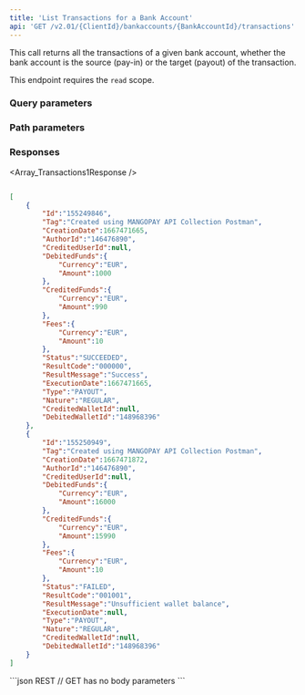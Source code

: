 ```yaml
---
title: 'List Transactions for a Bank Account'  
api: 'GET /v2.01/{ClientId}/bankaccounts/{BankAccountId}/transactions'  
---
```




This call returns all the transactions of a given bank account, whether the bank account is the source (pay-in) or the target (payout) of the transaction.  

This endpoint requires the `read` scope.

### Query parameters  

<Status />  

<ResultCode />  

<BeforeDate1 />  

<AfterDate1 />  

<Type />  

<Nature />  

### Path parameters  

<BankAccountId />  

### Responses  

<AccordionGroup><Accordion title="200 - Payouts-only example">  

<Array_Transactions1Response /></Accordion></AccordionGroup>  

<ResponseExample>  

```json 200 - Payouts-only example  

[
    {
        "Id":"155249846",
        "Tag":"Created using MANGOPAY API Collection Postman",
        "CreationDate":1667471665,
        "AuthorId":"146476890",
        "CreditedUserId":null,
        "DebitedFunds":{
            "Currency":"EUR",
            "Amount":1000
        },
        "CreditedFunds":{
            "Currency":"EUR",
            "Amount":990
        },
        "Fees":{
            "Currency":"EUR",
            "Amount":10
        },
        "Status":"SUCCEEDED",
        "ResultCode":"000000",
        "ResultMessage":"Success",
        "ExecutionDate":1667471665,
        "Type":"PAYOUT",
        "Nature":"REGULAR",
        "CreditedWalletId":null,
        "DebitedWalletId":"148968396"
    },
    {
        "Id":"155250949",
        "Tag":"Created using MANGOPAY API Collection Postman",
        "CreationDate":1667471872,
        "AuthorId":"146476890",
        "CreditedUserId":null,
        "DebitedFunds":{
            "Currency":"EUR",
            "Amount":16000
        },
        "CreditedFunds":{
            "Currency":"EUR",
            "Amount":15990
        },
        "Fees":{
            "Currency":"EUR",
            "Amount":10
        },
        "Status":"FAILED",
        "ResultCode":"001001",
        "ResultMessage":"Unsufficient wallet balance",
        "ExecutionDate":null,
        "Type":"PAYOUT",
        "Nature":"REGULAR",
        "CreditedWalletId":null,
        "DebitedWalletId":"148968396"
    }
]  

 ```  

</ResponseExample>  

<RequestExample>  
```json REST
// GET has no body parameters
```
    <PhpListTransactionsBankAccount />
    <NodeListTransactionsBankAccount />
    <RubyListTransactionsBankAccount />
    <JavaListBankAccountTransactions />
    <PythonListBankAccountTransactions />
    <NetListBankAccountTransactions />
</RequestExample>